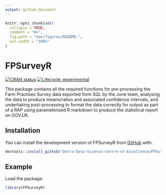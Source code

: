 ```yaml
---
output: github_document
---
```


<!-- README.md is generated from README.Rmd. Please edit that file -->

```r
knitr::opts_chunk$set(
  collapse = TRUE,
  comment = "#>",
  fig.path = "man/figures/README-",
  out.width = "100%"
)
```

# FPSurveyR

<!-- badges: start -->
[![CRAN status](https://www.r-pkg.org/badges/version/FPSurveyR)](https://CRAN.R-project.org/package=FPSurveyR)
[![Lifecycle: experimental](https://img.shields.io/badge/lifecycle-experimental-orange.svg)](https://lifecycle.r-lib.org/articles/stages.html#experimental)
<!-- badges: end -->

This package contains all the required functions for pre-processing the Farm Practises Survey data exported from SQL by the June team, analysing the data to produce means/ratios and associated confidence intervals, and undertaking post-processing to format the data correctly for output as part of a RAP using parameterised R markdown to produce the statistical report on GOV.UK.

## Installation

You can install the development version of FPSurveyR from [GitHub](https://github.com/) with:

``` r
devtools::install_github("Defra-Data-Science-Centre-of-Excellence/FPSurveyR")
```

## Example

Load the package:

``` r
library(FPSurveyR)
```

